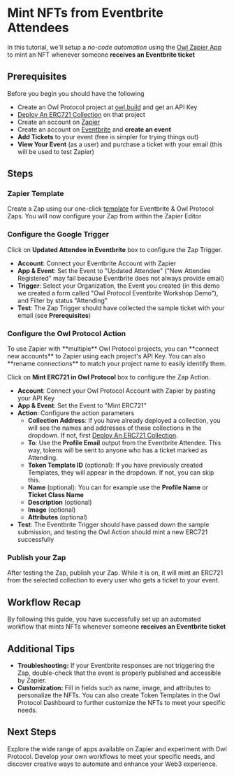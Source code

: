 # Mint NFTs from Eventbrite Attendees


In this tutorial, we'll setup a _no-code automation_ using the [Owl Zapier App](https://zapier.com/apps/owl-protocol-ca19902/integrations) to mint an NFT whenever someone **receives an Eventbrite ticket**

## Prerequisites

Before you begin you should have the following
* Create an Owl Protocol project at [owl.build](https://owl.build) and get an API Key
* [Deploy An ERC721 Collection](/tutorials-dashboard/deploy-erc721-collection) on that project
* Create an account on [Zapier](https://zapier.com)
* Create an account on [Eventbrite](https://www.eventbrite.com) and **create an event**
* **Add Tickets** to your event (free is simpler for trying things out)
* **View Your Event** (as a user) and purchase a ticket with your email (this will be used to test Zapier)

## Steps
<Steps>

### Zapier Template

Create a Zap using our one-click [template](https://zapier.com/app/editor/template/1728704) for Eventbrite & Owl Protocol Zaps. You will now configure your Zap from within the Zapier Editor

<Screenshot src={start} alt="start" />

### Configure the Google Trigger
Click on **Updated Attendee in Eventbrite** box to configure the Zap Trigger.
* **Account**: Connect your Eventbrite Account with Zapier
* **App & Event**: Set the Event to "Updated Attendee" ("New Attendee Registered" may fail because Eventbrite does not always provide email)
* **Trigger**: Select your Organization, the Event you created (in this demo we created a form called "Owl Protocol Eventbrite Workshop Demo"), and Filter by status "Attending"
* **Test**: The Zap Trigger should have collected the sample ticket with your email (see **Prerequisites**)

<Screenshot src={trigger} alt="trigger" />


### Configure the Owl Protocol Action
<Callout>
To use Zapier with **multiple** Owl Protocol projects, you can **connect new accounts** to Zapier using each project's API Key. You can also **rename connections** to match your project name to easily identify them.
</Callout>

Click on **Mint ERC721 in Owl Protocol** box to configure the Zap Action.

* **Account**: Connect your Owl Protocol Account with Zapier by pasting your API Key
* **App & Event**: Set the Event to "Mint ERC721"
* **Action**: Configure the action parameters
    * **Collection Address**: If you have already deployed a collection, you will see the names and addresses of these collections in the dropdown. If not, first [Deploy An ERC721 Collection](/tutorials-dashboard/deploy-erc721-collection).
    * **To**: Use the **Profile Email** output from the Eventbrite Attendee. This way, tokens will be sent to anyone who has a ticket marked as Attending.
    * **Token Template ID** (optional): If you have previously created Templates, they will appear in the dropdown. If not, you can skip this.
    * **Name** (optional): You can for example use the **Profile Name** or **Ticket Class Name**
    * **Description** (optional)
    * **Image** (optional)
    * **Attributes** (optional)
* **Test**: The Eventbrite Trigger should have passed down the sample submission, and testing the Owl Action should mint a new ERC721 successfully


<Screenshot src={action} alt="action" />

### Publish your Zap
After testing the Zap, publish your Zap. While it is on, it will mint an ERC721 from the selected collection to every user who gets a ticket to your event.

<Screenshot src={success} alt="success" />


</Steps>

## Workflow Recap

By following this guide, you have successfully set up an automated workflow that mints NFTs whenever someone **receives an Eventbrite ticket**

## Additional Tips

-   **Troubleshooting:** If your Eventbrite responses are not triggering the Zap, double-check that the event is properly published and accessible by Zapier.
-   **Customization:** Fill in fields such as name, image, and attributes to personalize the NFTs. You can also create Token Templates in the Owl Protocol Dashboard to further customize the NFTs to meet your specific needs.

## Next Steps

Explore the wide range of apps available on Zapier and experiment with Owl Protocol. Develop your own workflows to meet your specific needs, and discover creative ways to automate and enhance your Web3 experience.
